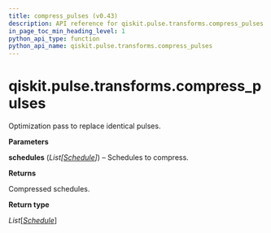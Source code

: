 ```yaml
---
title: compress_pulses (v0.43)
description: API reference for qiskit.pulse.transforms.compress_pulses in qiskit v0.43
in_page_toc_min_heading_level: 1
python_api_type: function
python_api_name: qiskit.pulse.transforms.compress_pulses
---
```


<span id="qiskit-pulse-transforms-compress-pulses" />

# qiskit.pulse.transforms.compress\_pulses

<Function id="qiskit.pulse.transforms.compress_pulses" isDedicatedPage={true} github="https://github.com/qiskit/qiskit/tree/stable/0.24/qiskit/pulse/transforms/canonicalization.py" signature="compress_pulses(schedules)">
  Optimization pass to replace identical pulses.

  **Parameters**

  **schedules** (*List\[*[*Schedule*](qiskit.pulse.Schedule "qiskit.pulse.schedule.Schedule")*]*) – Schedules to compress.

  **Returns**

  Compressed schedules.

  **Return type**

  *List*\[[*Schedule*](qiskit.pulse.Schedule "qiskit.pulse.schedule.Schedule")]
</Function>

